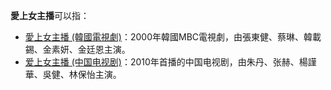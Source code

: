 '''愛上女主播'''可以指：
*[[愛上女主播_(韓國電視劇)|愛上女主播 (韓國電視劇)]]：2000年韓國MBC電視劇，由張東健、蔡琳、韓載錫、金素妍、金廷恩主演。
*[[爱上女主播_(中国电视剧)|爱上女主播 (中国电视剧)]]：2010年首播的中国电视剧，由朱丹、张赫、楊謹華、吳健、林保怡主演。
{{disambig|A愛|Cat=五字作品消歧义}}